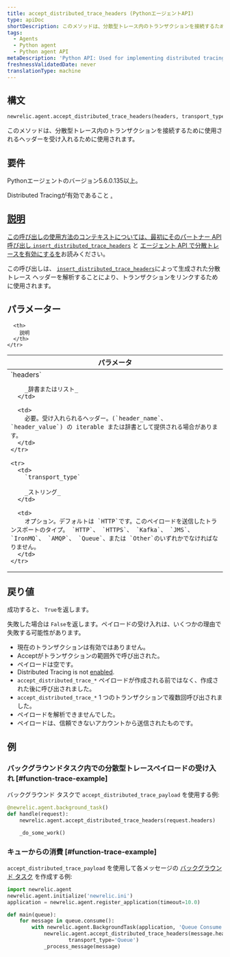 ```yaml
---
title: accept_distributed_trace_headers (PythonエージェントAPI)
type: apiDoc
shortDescription: このメソッドは、分散型トレース内のトランザクションを接続するために使用されるヘッダーを受け入れるために使用されます。
tags:
  - Agents
  - Python agent
  - Python agent API
metaDescription: 'Python API: Used for implementing distributed tracing.'
freshnessValidatedDate: never
translationType: machine
---
```


## 構文

```py
newrelic.agent.accept_distributed_trace_headers(headers, transport_type='HTTP')
```

このメソッドは、分散型トレース内のトランザクションを接続するために使用されるヘッダーを受け入れるために使用されます。

## 要件

Pythonエージェントのバージョン5.6.0.135以上。

Distributed Tracingが有効であること [.](/docs/enable-distributed-tracing#python)

## [説明](/docs/enable-distributed-tracing#python)

[この呼び出しの使用方法のコンテキストについては、最初にそのパートナー API 呼び出し ](/docs/enable-distributed-tracing#python)[`insert_distributed_trace_headers`](/docs/agents/python-agent/python-agent-api/insertdistributedtraceheaders-python-agent-api) と [エージェント API で分散トレースを有効にするを](/docs/enable-distributed-tracing#agent-apis)お読みください。

この呼び出しは、 [`insert_distributed_trace_headers`](/docs/agents/python-agent/python-agent-api/insertdistributedtraceheaders-python-agent-api)によって生成された分散トレース ヘッダーを解析することにより、トランザクションをリンクするために使用されます。

## パラメーター

<table>
  <thead>
    <tr>
      <th width="25%">
        パラメータ
      </th>

      <th>
        説明
      </th>
    </tr>
  </thead>

  <tbody>
    <tr>
      <td>
        `headers`

        _辞書またはリスト_
      </td>

      <td>
        必要。受け入れられるヘッダー。(`header_name`、 `header_value`) の iterable または辞書として提供される場合があります。
      </td>
    </tr>

    <tr>
      <td>
        `transport_type`

        _ストリング_
      </td>

      <td>
        オプション。デフォルトは `HTTP`です。このペイロードを送信したトランスポートのタイプ。 `HTTP`、 `HTTPS`、 `Kafka`、 `JMS`、 `IronMQ`、 `AMQP`、 `Queue`、または `Other`のいずれかでなければなりません。
      </td>
    </tr>
  </tbody>
</table>

## 戻り値

成功すると、 `True`を返します。

失敗した場合は `False`を返します。ペイロードの受け入れは、いくつかの理由で失敗する可能性があります。

* 現在のトランザクションは有効ではありません。
* Acceptがトランザクションの範囲外で呼び出された。
* ペイロードは空です。
* Distributed Tracing is not [enabled](/docs/enable-distributed-tracing).
* `accept_distributed_trace_*` ペイロードが作成される前ではなく、作成された後に呼び出されました。
* `accept_distributed_trace_*` 1 つのトランザクションで複数回呼び出されました。
* ペイロードを解析できませんでした。
* ペイロードは、信頼できないアカウントから送信されたものです。

## 例

### バックグラウンドタスク内での分散型トレースペイロードの受け入れ [#function-trace-example]

バックグラウンド タスクで `accept_distributed_trace_payload` を使用する例:

```py
@newrelic.agent.background_task()
def handle(request):
    newrelic.agent.accept_distributed_trace_headers(request.headers)

    _do_some_work()
```

### キューからの消費 [#function-trace-example]

`accept_distributed_trace_payload` を使用して各メッセージの [バックグラウンド タスク](/docs/agents/python-agent/supported-features/python-background-tasks) を作成する例:

```py
import newrelic.agent
newrelic.agent.initialize('newrelic.ini')
application = newrelic.agent.register_application(timeout=10.0)

def main(queue):
    for message in queue.consume():
        with newrelic.agent.BackgroundTask(application, 'Queue Consume'):
            newrelic.agent.accept_distributed_trace_headers(message.headers,
                    transport_type='Queue')
            _process_message(message)
```